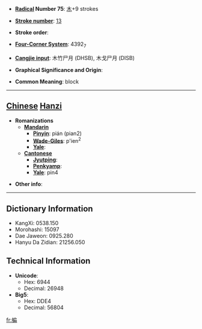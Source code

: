 * '''[[Wiktionary:Chinese radical index| Radical]] Number 75''': [[Wiktionary:Chinese radical index 木|木]]+9 strokes

* '''[[Wiktionary:Chinese total strokes index|Stroke number]]''': [[Wiktionary:Chinese total strokes index 13|13]]

* '''Stroke order''': 

* '''[[Wiktionary:Chinese four corner index|Four-Corner System]]''': 4392<sub>7</sub>

* '''[[Wiktionary:Chinese Cangjie index|Cangjie input]]''': 木竹尸月 (DHSB), 木戈尸月 (DISB)

* '''Graphical Significance and Origin''': 

* '''Common Meaning''': block

----

== [[Chinese]] [[Hanzi]] ==

* '''Romanizations'''
** '''[[Mandarin]]'''
*** '''[[Pinyin]]''': pián (pian2)
*** '''[[Wade-Giles]]''': p'ien<sup>2</sup>
*** '''[[Yale]]''': 
** '''[[Cantonese]]'''
*** '''[[Jyutping]]''':
*** '''[[Penkyamp]]''': 
*** '''[[Yale]]''': pin4

* '''Other info''': 

----

== Dictionary Information ==

* KangXi: 0538.150
* Morohashi: 15097
* Dae Jaweon: 0925.280
* Hanyu Da Zidian: 21256.050

== Technical Information ==

* '''Unicode''':
** Hex: 6944
** Decimal: 26948
* '''Big5''':
** Hex: DDE4
** Decimal: 56804

[[fr:楄]]